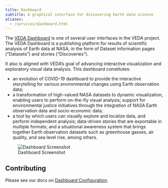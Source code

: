 ```yaml
---
title: Dashboard
subtitle: A graphical interface for discovering Earth data science
aliases:
  - /services/dashboard.html
---
```


The [VEDA Dashboard](https://www.earthdata.nasa.gov/dashboard/) is one of several user interfaces in the VEDA project. The VEDA Dashboard is a publishing platform for results of scientific analysis of Earth data at NASA, 
in the form of Dataset information pages ("Datasets") and stories ("Discoveries").

It also is aligned with VEDA's goal of advancing interactive visualization and exploratory visual data analysis. This dashboard constitutes:

* an evolution of COVID-19 dashboard to provide the interactive storytelling for various environmental changes using Earth observation data;
* a transformation of high-valued NASA datasets to dynamic visualization, enabling users to perform on-the-fly visual analysis; support for environmental justice initiatives through the integration of NASA Earth observation data and socio-economic data;
* a tool by which users can visually explore and localize data, and perform independent analysis; data-driven stories that are exportable in multiple formats; and a situational awareness system that brings together Earth observation datasets such as greenhouse gasses, air quality, and sea level rise, among others.

![Dashboard Screenshot](images/dashboard.png)

## Contributing

Please see our docs on [Dashboard Configuration](../contributing/dashboard-configuration/index.qmd).